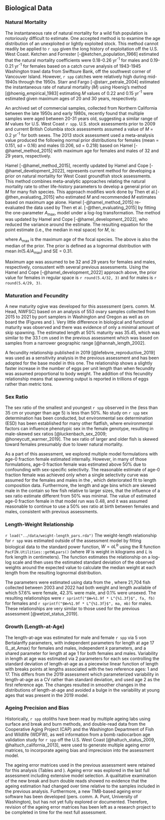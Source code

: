 ## Biological Data

### Natural Mortality

The instantaneous rate of natural mortality for a wild fish population is notoriously difficult to estimate. One accepted method is to examine the age distribution of an unexploited or lightly exploited stock. This method cannot readily be applied to `r spp` given the long history of exploitation off the U.S. West Coast. Ketchen and Forrester [-@ketchen_population_1966] estimated that the natural mortality coefficients were 0.18-0.26 yr^-1^ for males and 0.19-0.21 yr^-1^ for females based on a catch curve analysis of 1943-1945 Washington trawl data from Swiftsure Bank, off the southwest corner of Vancouver Island. However, `r spp` catches were relatively high during mid-1940s through the 1950s. Starr and Fargo [-@starr_petrale_2004] estimated the instantaneous rate of natural mortality ($M$) using Hoenig's method [@hoenig_empirical_1983] estimating $M$ values of 0.22 and 0.15 yr^-1^ were estimated given maximum ages of 20 and 30 years, respectively.   

An archived set of commercial samples, collected from Northern California between the late 1950s and early 1980s, recently found that multiple samples were aged between 20-31 years old, suggesting a similar range of $M$ values for U.S. West Coast `r spp`. U.S. stock assessments prior to 2009 and current British Columbia stock assessments assumed a value of $M$ = 0.2 yr^-1^ for both sexes. The 2013 stock assessment used a meta-analysis value produced the following normal prior distributions for females (mean = 0.151, sd = 0.16) and males (0.206, sd = 0.218) based on Hamel [-@hamel_method_2015] with maximum age for females and males of 32 and 29 years, respectively.

Hamel [-@hamel_method_2015], recently updated by Hamel and Cope [-@hamel_development_2022], represents current method for developing a prior on natural mortality for West Coast groundfish stock assessments. This method combines meta-analytic approaches relating the natural mortality rate to other life-history parameters to develop a general prior on $M$ for many fish species. This approach modifies work done by Then et al.[-@then_evaluating_2015] who estimated $M$ and recommended $M$ estimates based on maximum age alone. Hamel [-@hamel_method_2015] re-evaluated the data used by Then et al. [-@then_evaluating_2015] by fitting the one-parameter $A_{\text{max}}$, model under a log-log transformation. The method was updated by Hamel and Cope [-@hamel_development_2022], who reduced the variance around the estimate. The resulting equation for the point estimate (i.e., the median in real space) for $M$, is:

\begin{centering}

$M=\frac{5.4}{A_{\text{max}}}$

\end{centering}

where  $A_{\text{max}}$ is the maximum age of the focal species. The above is also the median of the prior. The prior is defined as a lognormal distribution with mean $ln(5.4/A_{\text{max}})$ and SE = 0.31. 

Maximum age was assumed to be 32 and 29 years for females and males, respectively, consustent with several previous assessments. Using the Hamel and Cope [-@hamel_development_2022] approach above, the prior value for females in regular space is `r round(5.4/32, 3)` and for males is `r round(5.4/29, 3)`. 

### Maturation and Fecundity{#mat_fecund}

A new maturity ogive was developed for this assessment (pers. comm. M. Head, NWFSC) based on an analysis of 553 ovary samples collected from 2015 to 2021 by port samplers in Washington and Oregon as well as on board the \Gls{s-wcgbt} (Figures \ref{fig:mod-est-len-age2} and \ref{fig:maturity}). Very little difference in biological and functional maturity was observed and there was evidence of only a minimal amount of skip spawning. The estimated length at 50\% maturity was 35.45, which was similar to the 33.1 cm used in the previous assessment which was based on samples from a narrower geographic range [@hannah_length_2002].

A fecundity relationship published in 2019 [@lefebvre_reproductive_2019] was used as a sensitivity analysis in the previous assessment and has been adopted for the base model in this one. The relationship shows a slightly faster increase in the number of eggs per unit length than when fecundity was assumed proportional to body weight. The addition of this fecundity relationship means that spawning output is reported in trillions of eggs rather than metric tons. 

<!-- TODO: add figure (perhaps copied from 2019 assessment) and note the parameter values. -->

### Sex Ratio

The sex ratio of the smallest and youngest `r spp` observed in the \Gls{s-wcgbt} (less than 35 cm or younger than age 5) is less than 50%. No study on `r spp` sex determination has been conducted, but environmental sex determination (ESD) has been established for many other flatfish, where environmental factors can influence phenotypic sex in the female genotype, resulting in male-skewed sex ratios [@luckenbach_sex_2009; @honeycutt_warmer_2019]. The sex ratio of larger and older fish is skewed toward females presumably due to lower natural mortality.

As a part of this assessment, we explored multiple model formulations with age-0 fraction female estimated internally. However, in many of those formulations, age-0 fraction female was estimated above 50% due to confounding with sex-specific selectivity. The reasonable estimate of age-0 fraction female was achieved only when a single selectivity curve was assumed for the females and males in the \Gls{s-wcgbt}, which deteriorated fit to length composition data. Furthermore, the length and age bins which are skewed male in the \Gls{s-wcgbt} contain so few fish relative to larger sizes, that the influence of a sex ratio estimate different from 50% was minimal. The value of estimated age-0 fraction female in that model run was 0.48, and it was assumed reasonable to continue to use a 50% sex ratio at birth between females and males, consistent with previous assessments.   

### Length-Weight Relationship

`r load("../data/weight-length_pars.rda")`
The weight-length relationship for `r spp` was estimated outside of the 
assessment model by fitting biological data to the standard power function, 
$W = aL^b$ using the R function `PacFIN.Utilities::getWLpars()` 
(where $W$ is weight in kilograms and $L$ is fork length in centimeters). 
The function estimates the relationship on a log-log scale and then uses the 
estimated standard deviation of the observed weights around the expected value 
to calculate the median weight at each length from the resulting lognormal 
distribution.

The parameters were estimated using data from the \gls{s-wcgbt}, where 21,704 
fish collected between 2003 and 2022 had both weight and length available 
of which 57.6\% were female, 42.3\% were male, and 0.1\% were unsexed. 
The resulting relationships were
`r sprintf("$W=%1.9f * L^{%1.3f}$", fa, fb)` for females and
`r sprintf("$W=%1.9f * L^{%1.3f}$", ma, mb)` for males. 
These relationships are very similar to those used for the previous assessment 
[@wetzel_status_2019].

### Growth (Length-at-Age)

The length-at-age was estimated for male and female `r spp` via 5 von Bertalanffy parameters, with independent parameters for length at age 17 (L_at_Amax) for females and males, independent $k$ parameters, and a shared parameter for length at age 1 for both females and males. Variability in length at age was estimated via 2 parameters for each sex controlling the standard deviation of length-at-age as a piecewise linear function of length with breaks points at lengths associated with the two reference ages: 1 and 17. This differs from the 2019 assessment which parameterized variability in length-at-age as a CV rather than standard deviation, and used age 2 as the first reference age. The changes resulted in smoother changes in the distributions of length-at-age and avoided a bulge in the variability at young ages that was present in the 2019 model.

### Ageing Precision and Bias

Historically, `r spp` otoliths have been read by multiple ageing labs using surface and break and burn methods, and double-read data from the Cooperative Aging Project (CAP) and the Washington Department of Fish and Wildlife (WDFW), as well information from a bomb radiocarbon age validation study for `r spp` off the U.S. West Coast [@haltuch_status_2009, @haltuch_california_2013], were used to generate multiple ageing error matrices, to incorporate ageing bias and imprecision into the assessment model.
 
The ageing error matrices used in the previous assessment were retained for this analysis (Tables \ref{tab:ageing-error-cap} and \ref{tab:ageing-error-wdfw}). Ageing error was explored in the last full assessment including extensive model selection. A qualitative examination of the new break and burn double reads showed no evidence that the ageing estimation had changed over time relative to the samples included in the previous analysis. Furthermore, a new TMB-based ageing error software has been developed (pers. comm. A. Punt, University of Washington), but has not yet fully explored or documented. Therefore, revision of the ageing error matrices has been left as a research project to be completed in time for the next full assessment.
 